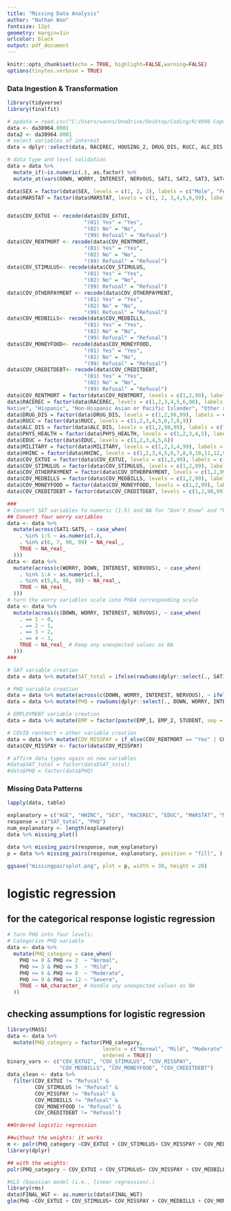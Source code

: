 ---
title: "Missing Data Analysis" 
author: "Nathan Wan"
fontsize: 12pt
geometry: margin=1in
urlcolor: black
output: pdf_document
---

```{r setup, include=FALSE}
knitr::opts_chunk$set(echo = TRUE, highlight=FALSE,warning=FALSE)
options(tinytex.verbose = TRUE)
```
### Data Ingestion & Transformation
```{r}
library(tidyverse)
library(finalfit)

# ppdata = read.csv("C:/Users/wanns/OneDrive/Desktop/Coding/R/4996 Capstone/surveydata.csv")
data <- da38964.0001
data2 <- da38964.0001
# select variables of interest
data = dplyr::select(data, RACEREC, HOUSING_2, DRUG_DIS, RUCC, ALC_DIS, SEX, PHYS_HEALTH, EDUC, MILITARY, SLEEPHRS, MARSTAT, AGE, HHINC, MENT_HEALTH, EMP_1, EMP_2, STUDENT, COV_EXTUI, COV_STIMULUS, COV_RENTMORT, COV_OTHERPAYMENT, COV_MEDBILLS, COV_MONEYFOOD, COV_CREDITDEBT, SAT1, SAT2, SAT3, SAT4, SAT5, DOWN, WORRY, INTEREST, NERVOUS, FINAL_WGT)

# data type and level validation
data = data %>%
  mutate_if(~is.numeric(.), as.factor) %>%
  mutate_at(vars(DOWN, WORRY, INTEREST, NERVOUS, SAT1, SAT2, SAT3, SAT4, SAT5, AGE), as.numeric)

data$SEX = factor(data$SEX, levels = c(1, 2, 3), labels = c("Male", "Female", "Other"))
data$MARSTAT = factor(data$MARSTAT, levels = c(1, 2, 3,4,5,6,99), labels = c("Married", "Divorced", "Separated", "Widowed", "Single", "Unmarried couple", "Refusal"))


data$COV_EXTUI <- recode(data$COV_EXTUI,
                         "(01) Yes" = "Yes",
                         "(02) No" = "No",
                         "(99) Refusal" = "Refusal")
data$COV_RENTMORT <- recode(data$COV_RENTMORT,
                         "(01) Yes" = "Yes",
                         "(02) No" = "No",
                         "(99) Refusal" = "Refusal")
data$COV_STIMULUS<- recode(data$COV_STIMULUS,
                         "(01) Yes" = "Yes",
                         "(02) No" = "No",
                         "(99) Refusal" = "Refusal")
data$COV_OTHERPAYMENT <- recode(data$COV_OTHERPAYMENT,
                         "(01) Yes" = "Yes",
                         "(02) No" = "No",
                         "(99) Refusal" = "Refusal")
data$COV_MEDBILLS<- recode(data$COV_MEDBILLS,
                         "(01) Yes" = "Yes",
                         "(02) No" = "No",
                         "(99) Refusal" = "Refusal")
data$COV_MONEYFOOD<- recode(data$COV_MONEYFOOD,
                         "(01) Yes" = "Yes",
                         "(02) No" = "No",
                         "(99) Refusal" = "Refusal")
data$COV_CREDITDEBT<- recode(data$COV_CREDITDEBT,
                         "(01) Yes" = "Yes",
                         "(02) No" = "No",
                         "(99) Refusal" = "Refusal")
data$COV_RENTMORT = factor(data$COV_RENTMORT, levels = c(1,2,99), labels = c("Yes", "No", "Refusal"))
data$RACEREC = factor(data$RACEREC, levels = c(1,2,3,4,5,6,98), labels = c("Non-Hispanic White", "Non-Hispanic Black", "Non-Hispanic American Indian/Alaska
Native", "Hispanic", "Non-Hispanic Asian or Pacific Islander", "Other and 2 or more races", "Don't Know"))
data$DRUG_DIS = factor(data$DRUG_DIS, levels = c(1,2,98,99), labels = c("Yes", "No", "Don't Know", "Refusal"))
data$RUCC = factor(data$RUCC, levels = c(1,2,3,4,5,6,7,8,9))
data$ALC_DIS = factor(data$ALC_DIS, levels = c(1,2,98,99), labels = c("Yes", "No", "Don't Know", "Refusal"))
data$PHYS_HEALTH = factor(data$PHYS_HEALTH, levels = c(1,2,3,4,5), labels = c("Excellent", "Very Good", "Good", "Fair", "Poor"))
data$EDUC = factor(data$EDUC, levels = c(1,2,3,4,5,6))
data$MILITARY = factor(data$MILITARY, levels = c(1,2,3,4,99), labels = c("Never", "Current", "Past", "Training", "Refusal"))
data$HHINC = factor(data$HHINC, levels = c(1,2,3,4,5,6,7,8,9,10,11,12,98), labels = c("Under 10K", "10K up to 25K", "25K up to 40K", "40K up to 50K", "50K up to 60K", "60K up to 75K", "75K up to 85K", "85K up to 100K", "100K up to 125K", "125K up to 150K", "150K up to 200K", "200K+", "Don't Know"))
data$COV_EXTUI = factor(data$COV_EXTUI, levels = c(1,2,99), labels = c("Yes", "No", "Refusal"))
data$COV_STIMULUS = factor(data$COV_STIMULUS, levels = c(1,2,99), labels = c("Yes", "No", "Refusal"))
data$COV_OTHERPAYMENT = factor(data$COV_OTHERPAYMENT, levels = c(1,2,99), labels = c("Yes", "No", "Refusal"))
data$COV_MEDBILLS = factor(data$COV_MEDBILLS, levels = c(1,2,99), labels = c("Yes", "No", "Refusal"))
data$COV_MONEYFOOD = factor(data$COV_MONEYFOOD, levels = c(1,2,99), labels = c("Yes", "No", "Refusal"))
data$COV_CREDITDEBT = factor(data$COV_CREDITDEBT, levels = c(1,2,98,99), labels = c("Yes", "No", "Don't Know", "Refusal"))

###
# Convert SAT variables to numeric (1-5) and NA for "Don't Know" and "Refusal"
## Convert four worry variables
data <- data %>% 
  mutate(across(SAT1:SAT5, ~ case_when(
    . %in% 1:5 ~ as.numeric(.),
    . %in% c(6, 7, 98, 99) ~ NA_real_,
    TRUE ~ NA_real_
  )))
data <- data %>% 
  mutate(across(c(WORRY, DOWN, INTEREST, NERVOUS), ~ case_when(
    . %in% 1:4 ~ as.numeric(.),
    . %in% c(5,6, 98, 99) ~ NA_real_,
    TRUE ~ NA_real_
  )))
# turn the worry variables scale into PHQ4 corresponding scale
data <- data %>%
  mutate(across(c(DOWN, WORRY, INTEREST, NERVOUS), ~ case_when(
    . == 1 ~ 0,
    . == 2 ~ 1,
    . == 3 ~ 2,
    . == 4 ~ 3,
    TRUE ~ NA_real_ # Keep any unexpected values as NA
  )))
###

# SAT variable creation
data = data %>% mutate(SAT_total = ifelse(rowSums(dplyr::select(., SAT1:SAT5) == 99, na.rm = TRUE) > 0, NA, rowSums(dplyr::select(., SAT1:SAT5), na.rm = TRUE)))

# PHQ variable creation
data = data %>% mutate(across(c(DOWN, WORRY, INTEREST, NERVOUS), ~ ifelse(. %in% c(98,99), NA, .)))
data = data %>% mutate(PHQ = rowSums(dplyr::select(., DOWN, WORRY, INTEREST, NERVOUS), na.rm = TRUE))

# EMPLOYMENT variable creation
data = data %>% mutate(EMP = factor(paste(EMP_1, EMP_2, STUDENT, sep = "_"), levels = c("0_0_0", "0_0_1", "0_1_0", "0_1_1", "1_0_0", "1_0_1"), labels = c("None", "Student", "EmployedMultiple", "EmployedMultiple and Student", "EmployedSingle", "EmployedSingle and Student")))

# COVID rentmort + other variable creation
data = data %>% mutate(COV_MISSPAY = if_else(COV_RENTMORT == "Yes" | COV_OTHERPAYMENT == "Yes", "Yes", "No"))
data$COV_MISSPAY <- factor(data$COV_MISSPAY)

# affirm data types again on new variables
#data$SAT_total = factor(data$SAT_total)
#data$PHQ = factor(data$PHQ)
```
### Missing Data Patterns
```{r}
lapply(data, table)

explanatory = c("AGE", "HHINC", "SEX", "RACEREC", "EDUC", "MARSTAT", "MENT_HEALTH", "ALC_DIS", "HOUSING_2", "COV_STIMULUS", "COV_MEDBILLS", "COV_CREDITDEBT", "COV_MISSPAY", "COV_MONEYFOOD", "COV_EXTUI", "EMP")
response = c("SAT_total", "PHQ")
num_explanatory <- length(explanatory)
data %>% missing_plot()

data %>% missing_pairs(response, num_explanatory)
p = data %>% missing_pairs(response, explanatory, position = "fill", )

ggsave("missingpairsplot.png", plot = p, width = 30, height = 20)
```
# logistic regression

## for the categorical response logistic regression
```{r}
# turn PHQ into four levels:
# Categorize PHQ variable
data <- data %>%
  mutate(PHQ_category = case_when(
    PHQ >= 0 & PHQ <= 2  ~ "Normal",
    PHQ >= 3 & PHQ <= 5  ~ "Mild",
    PHQ >= 6 & PHQ <= 8  ~ "Moderate",
    PHQ >= 9 & PHQ <= 12 ~ "Severe",
    TRUE ~ NA_character_ # Handle any unexpected values as NA
  ))
```

## checking assumptions for logistic regression
```{r}
library(MASS)
data <- data %>%
  mutate(PHQ_category = factor(PHQ_category, 
                               levels = c("Normal", "Mild", "Moderate", "Severe"), 
                               ordered = TRUE))
binary_vars <- c("COV_EXTUI", "COV_STIMULUS", "COV_MISSPAY", 
                 "COV_MEDBILLS", "COV_MONEYFOOD", "COV_CREDITDEBT")
data_clean <- data %>%
  filter(COV_EXTUI != "Refusal" & 
         COV_STIMULUS != "Refusal" & 
         COV_MISSPAY != "Refusal" & 
         COV_MEDBILLS != "Refusal" & 
         COV_MONEYFOOD != "Refusal" & 
         COV_CREDITDEBT != "Refusal")

##Ordered logistic regression

##without the weights: it works
m <- polr(PHQ_category ~COV_EXTUI + COV_STIMULUS+ COV_MISSPAY + COV_MEDBILLS + COV_MONEYFOOD + COV_CREDITDEBT , data = data, Hess=TRUE)
library(dplyr)

## with the weights:
polr(PHQ_category ~ COV_EXTUI + COV_STIMULUS+ COV_MISSPAY + COV_MEDBILLS + COV_MONEYFOOD + COV_CREDITDEBT , data = data, weights = data$FINAL_WGT, method = "logistic", Hess = TRUE)

#GLS (Gaussian model (i.e., linear regression).)
library(rms)
data$FINAL_WGT <- as.numeric(data$FINAL_WGT)
glm(PHQ ~COV_EXTUI + COV_STIMULUS+ COV_MISSPAY + COV_MEDBILLS + COV_MONEYFOOD + COV_CREDITDEBT, data = data,weights = data$FINAL_WGT)
```



